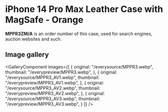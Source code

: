 
# iPhone 14 Pro Max Leather Case with MagSafe - Orange

<Callout type='info' emoji='👉🏻'>**MPPR3ZM/A** is an order number of this case, used for search engines, auction websites and such.</Callout>

## Image gallery

<GalleryComponent
    images={[
      {
        original: "/everysource/MPPR3.webp",
        thumbnail: "/everypreview/MPPR3.webp",
      },
      {
        original: "/everysource/MPPR3_AV1.webp",
        thumbnail: "/everypreview/MPPR3_AV1.webp",
      },
      {
        original: "/everysource/MPPR3_AV2.webp",
        thumbnail: "/everypreview/MPPR3_AV2.webp",
      },
      {
        original: "/everysource/MPPR3_AV3.webp",
        thumbnail: "/everypreview/MPPR3_AV3.webp",
      }
    ]}
  />

